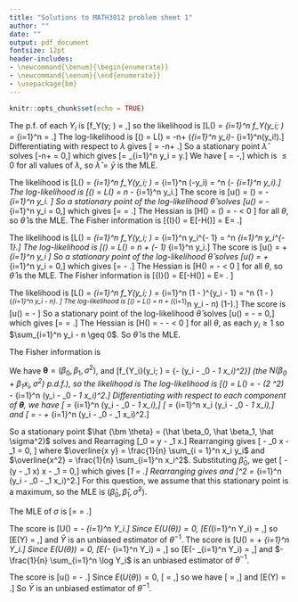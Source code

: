 ```yaml
---
title: "Solutions to MATH3012 problem sheet 1"
author: ""
date: ""
output: pdf_document
fontsize: 12pt
header-includes:
- \newcommand{\benum}{\begin{enumerate}}
- \newcommand{\eenum}{\end{enumerate}}
- \usepackage{bm}
---
```


```r
knitr::opts_chunk$set(echo = TRUE)
```


\benum

\item The p.f. of each $Y_i$ is
\[f_Y(y; \lambda) = \frac{\lambda e^{-\lambda y}}{y!},\]
so the likelihood is
\[L(\lambda) = \prod_{i=1}^n f_Y(y_i; \lambda)
= \prod_{i=1}^n \frac{\lambda e^{-\lambda y_i}}{y_i!} 
= \frac{e^{-n\lambda}\lambda^{\sum_{i=1}^n y_i}}{\prod_{i=1}^n y_i!}.\]
The log-likelihood is
\[\ell(\lambda) = \log L(\lambda) = -n\lambda+ \left(\sum_{i=1}^n y_i\right)\log{\lambda}- \sum_{i=1}^n\log(y_i!).\]
Differentiating with respect to $\lambda$ gives
\[\frac{\partial \ell(\lambda)}{\partial\lambda} = 
-n+ \frac{\sum_{i=1}^ny_i}{\lambda}.\]
So a stationary point $\hat \lambda$ solves
\[-n+ \frac{\sum_{i=1}^ny_i}{\hat \lambda} = 0,\]
which gives \[\hat \lambda = \frac{1}{n} \sum_{i=1}^n y_i = \bar y.\]
We have
\[\frac{\partial^2 \ell(\lambda)}{\partial\lambda} = 
-\frac{\sum_{i=1}^ny_i}{\lambda^2},\]
which is $\leq 0$ for all values of $\lambda$, so $\hat \lambda = \bar y$
is the MLE.

\item 
\benum
\item The likelihood is
\[L(\theta) = \prod_{i=1}^n f_Y(y_i; \theta) 
= \prod_{i=1}^n \theta \exp(-\theta y_i)
= \theta^n \exp(- \theta \sum_{i=1}^n y_i).\]
The log-likelihood is
\[\ell(\theta) = \log L(\theta) = n \log \theta - \theta \sum_{i=1}^n y_i.\]
The score is
\[u(\theta) = \frac{\partial}{\partial \theta} \ell(\theta)
= \frac{n}{\theta} - \sum_{i=1}^n y_i.
\]
So a stationary point of the log-likelihood $\hat \theta$ solves
\[u(\hat \theta) = \frac{n}{\hat \theta} - \sum_{i=1}^n y_i = 0,\]
which gives
\[\hat \theta = \frac{n}{\sum_{i=1}^n y_i} = \frac{1}{\bar y}.\]
The Hessian is
\[H(\theta) = \frac{\partial^2}{\partial \theta^2} \ell(\theta)
= - \frac{n}{\theta^2} < 0 \]
for all $\theta$, so $\hat \theta$ is the MLE.
The Fisher information is
\[{\cal I}(\theta) = E[-H(\theta)] 
= E\left[\frac{n}{\theta^2}\right]
= \frac{n}{\theta^2}.\]
\item 
The likelihood is
\[L(\theta) = \prod_{i=1}^n f_Y(y_i; \theta) 
= \prod_{i=1}^n \theta y_i^{\theta - 1}
= \theta^n \prod_{i=1}^n y_i^{\theta - 1}.\]
The log-likelihood is
\[\ell(\theta) = \log L(\theta) = n \log \theta + (\theta - 1) \sum_{i=1}^n \log y_i.\]
The score is
\[u(\theta) = \frac{n}{\theta} + \sum_{i=1}^n \log y_i
\]
So a stationary point of the log-likelihood $\hat \theta$ solves
\[u(\hat \theta) = \frac{n}{\hat \theta} + \sum_{i=1}^n \log y_i = 0,\]
which gives
\[\hat \theta = - \frac{n}{\sum_{i=1}^n \log y_i}.\]
The Hessian is
\[H(\theta) =  - \frac{n}{\theta^2} < 0 \]
for all $\theta$, so $\hat \theta$ is the MLE.
The Fisher information is
\[{\cal I}(\theta) = E[-H(\theta)] 
= E\left[\frac{n}{\theta^2}\right]
= \frac{n}{\theta^2}.
\]

\item 
The likelihood is
\[L(\theta) = \prod_{i=1}^n f_Y(y_i; \theta) 
= \prod_{i=1}^n \theta(1 - \theta)^{y_i - 1}
= \theta^n (1 - \theta)^{\sum_{i=1}^n y_i - n}.
\]
The log-likelihood is
\[\ell(\theta) = \log L(\theta) = n \log \theta + \left(\sum_{i=1}^n y_i - n\right) \log (1-\theta).\]
The score is
\[u(\theta) = \frac{n}{\theta} - \frac{\sum_{i=1}^n y_i - n}{1 - \theta}
\]
So a stationary point of the log-likelihood $\hat \theta$ solves
\[u(\hat \theta) = \frac{n}{\hat \theta} - \frac{\sum_{i=1}^n y_i - n}{1 - \hat \theta} = 0,\]
which gives
\[\hat \theta = \frac{n}{\sum_{i=1}^n y_i} = \frac{1}{\bar y}.\]
The Hessian is
\[H(\theta) =  - \frac{n}{\theta^2} - \frac{\sum_{i=1}^n y_i - n}{(1 - \theta)^2}< 0 \]
for all $\theta$, as each $y_i \geq 1$ so $\sum_{i=1}^n y_i - n \geq 0$. So 
$\hat \theta$ is the MLE.

The Fisher information is
\begin{align*}
{\cal I}(\theta) &= E[-H(\theta)]  \\
&= E\left[\frac{n}{\theta^2} + \frac{\sum_{i=1}^n Y_i - n}{(1 - \theta)^2}\right] \\
&= \frac{n}{\theta^2} + \frac{n E(Y_i)}{(1 - \theta)^2} - \frac{n}{(1 - \theta)^2} \\
&=  \frac{n}{\theta^2} + \frac{n}{\theta(1 - \theta)^2}  - \frac{n}{(1 - \theta)^2} \\
&= \frac{n[(1 - \theta)^2 + \theta - \theta^2]}{\theta^2(1 - \theta^2)} \\
&= \frac{n (1 - \theta)}{\theta^2 (1 - \theta)^2} \\
&= \frac{n}{\theta^2 (1 - \theta)}. 
\end{align*}
\eenum

\item We have $\bm \theta = (\beta_0, \beta_1, \sigma^2)$, and
\[f_{Y_i}(y_i; \bm \theta) = 
\frac{1}{\sqrt{2 \pi \sigma^2}} 
\exp\left\{- \frac{1}{2 \sigma^2}(y_i - \beta_0 - \beta_1 x_i)^2\right\}\]
(the $N(\beta_0 + \beta_1 x_i, \sigma^2)$ p.d.f.),
so the likelihood is
\begin{align*}
L(\bm \theta) &= \prod_{i=1}^n f_Y(y_i; \lambda) \\
&= \prod_{i=1}^n \frac{1}{\sqrt{2 \pi \sigma^2}}
\exp\left\{- \frac{1}{2 \sigma^2}(y_i - \beta_0 - \beta_1 x_i)^2\right\} \\
&= (2 \pi \sigma^2)^{-\frac{n}{2}} \exp\left\{- \frac{1}{2 \sigma^2} \sum_{i=1}^n (y_i - \beta_0 - \beta_1 x_i)^2\right\}
\end{align*}
The log-likelihood is
\[\ell(\bm \theta) = \log L(\bm \theta) = -\frac{n}{2} \log (2 \pi \sigma^2)
- \frac{1}{2 \sigma^2} \sum_{i=1}^n (y_i - \beta_0 - \beta_1 x_i)^2.\]
Differentiating with respect to each component of $\bm \theta$, we have
\[\frac{\partial \ell(\bm \theta)}{\partial \beta_0} = 
\frac{1}{\sigma^2} \sum_{i=1}^n (y_i - \beta_0 - \beta_1 x_i),\]
\[\frac{\partial \ell(\bm \theta)}{\partial \beta_1} = 
\frac{1}{\sigma^2} \sum_{i=1}^n x_i (y_i - \beta_0 - \beta_1 x_i),\]
and
\[\frac{\partial \ell(\bm \theta)}{\partial \sigma^2} = 
- \frac{n}{2 \sigma^2} + \frac{1}{2 (\sigma^2)^2} \sum_{i=1}^n (y_i - \beta_0 - \beta_1 x_i)^2.\]

So a stationary point 
$\hat {\bm \theta} = (\hat \beta_0, \hat \beta_1, \hat \sigma^2)$ solves
\begin{equation}
\frac{1}{\hat \sigma^2} \sum_{i=1}^n (y_i - \hat \beta_0 - \hat \beta_1 x_i) = 0,
\label{eq:beta_0}
\end{equation}
\begin{equation}
\frac{1}{\hat \sigma^2} \sum_{i=1}^n x_i (y_i - \hat \beta_0 - \hat \beta_1 x_i) = 0,
\label{eq:beta_1}
\end{equation}
and
\begin{equation}
- \frac{n}{2 \hat \sigma^2} + \frac{1}{2 (\hat \sigma^2)^2} \sum_{i=1}^n (y_i - \hat \beta_0 - \hat \beta_1 x_i)^2 = 0
\label{eq:sigma^2}
\end{equation}
Rearraging \eqref{eq:beta_0}
\[\hat \beta_0 = \bar y - \hat \beta_1 \bar x.\]
Rearranging \eqref{eq:beta_1} gives
\[\overline{x y} - \hat \beta_0 \bar x - \hat \beta_1 \overline{x^2} = 0, \]
where $\overline{x y} = \frac{1}{n} \sum_{i = 1}^n x_i y_i$
and $\overline{x^2} = \frac{1}{n} \sum_{i=1}^n x_i^2$.
Substituting $\hat \beta_0$, we get
\[\overline{x y} - (\bar y - \hat \beta_1 \bar x) \bar x - \hat \beta_1 \overline{x^2} = 0,\]
which gives
\[\hat \beta_1 = \frac{\bar x \bar y - \overline{xy}}{\bar x^2 - \overline{x^2}}.\]
Rearranging \eqref{eq:sigma^2} gives
and \[\hat \sigma^2 = \frac{1}{n} \sum_{i=1}^n (y_i - \hat \beta_0 - \hat \beta_1 x_i)^2.\]
For this question, we assume that this stationary point is a maximum,
so the MLE is $(\hat \beta_0, \hat \beta_1, \hat \sigma^2)$.

The MLE of $\sigma$ is
\[\hat \sigma = \sqrt{\hat \sigma^2} = \sqrt{\frac{1}{n} \sum_{i=1}^n (y_i - \hat \beta_0 - \hat \beta_1 x_i)^2} .\]


\item 
\benum
\item The score is
\[U(\theta) = \frac{n}{\theta} - \sum_{i=1}^n Y_i.\]
Since $E(U(\theta)) = 0$,
\[E\left(\sum_{i=1}^n Y_i\right) = \frac{n}{\theta},\]
so \[E(\bar Y) = \frac{1}{\theta},\]
and $\bar Y$ is an unbiased estimator of $\theta^{-1}$.
\item The score is
\[U(\theta) = \frac{n}{\theta} + \sum_{i=1}^n \log Y_i.\]
Since $E(U(\theta)) = 0$,
\[E\left(- \sum_{i=1}^n \log Y_i\right) = \frac{n}{\theta},\]
so \[E\left(- \frac{1}{n} \sum_{i=1}^n \log Y_i\right) = \frac{1}{\theta},\]
and $- \frac{1}{n} \sum_{i=1}^n \log Y_i$ is an unbiased estimator
of $\theta^{-1}$.
\item The score is
\[u(\theta) = \frac{n}{\theta} - \frac{\sum_{i=1}^n Y_i - n}{1 - \theta}.\]
Since $E(U(\theta)) = 0$,
\[\frac{E\left(\sum_{i=1}^n Y_i\right) - n}{1 - \theta} = \frac{n}{\theta},\]
so we have
\[\frac{E(\bar Y) - 1}{1 - \theta} = \frac{1}{\theta},\]
and \[E(\bar Y) = \frac{1}{\theta}.\]
So $\bar Y$ is an unbiased estimator of $\theta^{-1}$.
\eenum
\eenum
